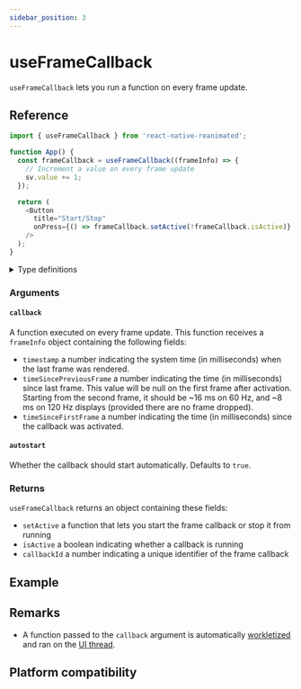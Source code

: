 ```yaml
---
sidebar_position: 3
---
```



# useFrameCallback

`useFrameCallback` lets you run a function on every frame update.


<InteractiveExample
  src={FrameCallbackSimpleSrc}
  component={FrameCallbackSimple}
/>

## Reference

```javascript
import { useFrameCallback } from 'react-native-reanimated';

function App() {
  const frameCallback = useFrameCallback((frameInfo) => {
    // Increment a value on every frame update
    sv.value += 1;
  });

  return (
    <Button
      title="Start/Stop"
      onPress={() => frameCallback.setActive(!frameCallback.isActive)}
    />
  );
}
```

<details>
<summary>Type definitions</summary>

```typescript
type FrameInfo = {
  timestamp: number;
  timeSincePreviousFrame: number | null;
  timeSinceFirstFrame: number;
};

type FrameCallback = {
  setActive: (isActive: boolean) => void;
  isActive: boolean;
  callbackId: number;
};

function useFrameCallback(
  callback: (frameInfo: FrameInfo) => void,
  autostart = true
): FrameCallback;
```

</details>

### Arguments

#### `callback`

A function executed on every frame update. This function receives a `frameInfo` object containing the following fields:

- `timestamp` a number indicating the system time (in milliseconds) when the last frame was rendered.
- `timeSincePreviousFrame` a number indicating the time (in milliseconds) since last frame. This value will be null on the first frame after activation. Starting from the second frame, it should be ~16 ms on 60 Hz, and ~8 ms on 120 Hz displays (provided there are no frame dropped).
- `timeSinceFirstFrame` a number indicating the time (in milliseconds) since the callback was activated.

#### `autostart` <Optional />

Whether the callback should start automatically. Defaults to `true`.

### Returns

`useFrameCallback` returns an object containing these fields:

- `setActive` a function that lets you start the frame callback or stop it from running
- `isActive` a boolean indicating whether a callback is running
- `callbackId` a number indicating a unique identifier of the frame callback

## Example


<InteractiveExample
  src={FrameCallbackDinoSrc}
  component={FrameCallbackDino}
  label="Tap to jump"
/>

## Remarks

- A function passed to the `callback` argument is automatically [workletized](/docs/fundamentals/glossary#to-workletize) and ran on the [UI thread](/docs/fundamentals/glossary#ui-thread).

## Platform compatibility

<PlatformCompatibility android ios web />
